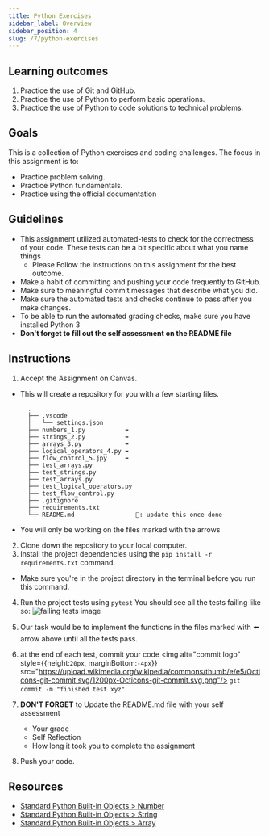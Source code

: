 ```yaml
---
title: Python Exercises
sidebar_label: Overview
sidebar_position: 4
slug: /7/python-exercises
---
```

## Learning outcomes
1. Practice the use of Git and GitHub.
2. Practice the use of Python to perform basic operations.
3. Practice the use of Python to code solutions to technical problems.

## Goals
This is a collection of Python exercises and coding challenges. The focus in this assignment is to:
- Practice problem solving.
- Practice Python fundamentals.
- Practice using the official documentation


## Guidelines
* This assignment utilized automated-tests to check for the correctness of your code. These tests can be a bit specific about what you name things
  * Please Follow the instructions on this assignment for the best outcome.
* Make a habit of committing and pushing your code frequently to GitHub.
* Make sure to meaningful commit messages that describe what you did.
* Make sure the automated tests and checks continue to pass after you make changes.
* To be able to run the automated grading checks, make sure you have installed Python 3
* **Don't forget to fill out the self assessment on the README file**

## Instructions
1. Accept the Assignment on Canvas.
  * This will create a repository for you with a few starting files.
    ```
      .
      ├── .vscode
      │   └── settings.json
      ├── numbers_1.py           ⬅️
      ├── strings_2.py           ⬅️
      ├── arrays_3.py            ⬅️
      ├── logical_operators_4.py ⬅️
      ├── flow_control_5.jpy     ⬅️
      ├── test_arrays.py
      ├── test_strings.py
      ├── test_arrays.py
      ├── test_logical_operators.py
      ├── test_flow_control.py
      ├── .gitignore
      ├── requirements.txt
      └── README.md                 🔼: update this once done
    ```
  * You will only be working on the files marked with the arrows
2. Clone down the repository to your local computer.
3. Install the project dependencies using the `pip install -r requirements.txt` command.
  * Make sure you're in the project directory in the terminal before you run this command.
4. Run the project tests using `pytest`
  You should see all the tests failing like so:
  ![failing tests image](assets/failing_tests.png)

5. Our task would be to implement the functions in the files marked with ⬅️ arrow above until all the tests pass.
6. at the end of each test, commit your code <img alt="commit logo" style={{height:`20px`, marginBottom:`-4px`}} src="https://upload.wikimedia.org/wikipedia/commons/thumb/e/e5/Octicons-git-commit.svg/1200px-Octicons-git-commit.svg.png"/> `git commit -m "finished test xyz"`.

7. **DON'T FORGET** to Update the README.md file with your self assessment
    * Your grade
    * Self Reflection
    * How long it took you to complete the assignment
8. Push your code.


## Resources
- [Standard Python Built-in Objects > Number](https://docs.python.org/3.10/library/numbers.html?highlight=number#module-numbers)
- [Standard Python Built-in Objects > String](https://docs.python.org/3.10/library/string.html?highlight=string#module-string)
- [Standard Python Built-in Objects > Array](https://docs.python.org/3.10/library/array.html?highlight=array#module-array)
